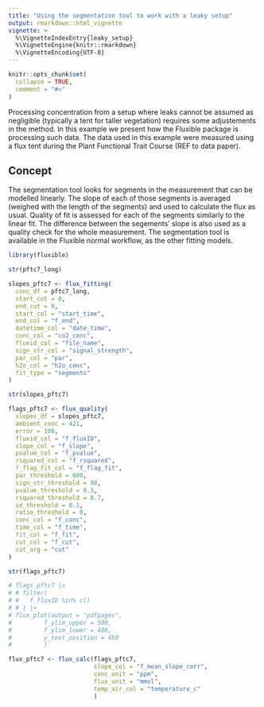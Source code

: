 ```yaml
---
title: "Using the segmentation tool to work with a leaky setup"
output: rmarkdown::html_vignette
vignette: >
  %\VignetteIndexEntry{leaky_setup}
  %\VignetteEngine{knitr::rmarkdown}
  %\VignetteEncoding{UTF-8}
---
```


```r
knitr::opts_chunk$set(
  collapse = TRUE,
  comment = "#>"
)
```

Processing concentration from a setup where leaks cannot be assumed as negligible (typically a tent for taller vegetation) requires some adjustements in the method.
In this example we present how the Fluxible package is processing such data.
The data used in this example were measured using a flux tent during the Plant Functional Trait Course (REF to data paper).

<!-- Figure showing a typical flux with clear segments -->

## Concept
The segmentation tool looks for segments in the measurement that can be modelled linearly.
The slope of each of those segments is averaged (weighed with the length of the segments) and used to calculate the flux as usual.
Quality of fit is assessed for each of the segments similarly to the linear fit.
The difference between the segements' slope is also used as a quality check for the whole measurement.
The segmentation tool is available in the Fluxible normal workflow, as the other fitting models.

```r
library(fluxible)

str(pftc7_long)

slopes_pftc7 <- flux_fitting(
  conc_df = pftc7_long,
  start_cut = 0,
  end_cut = 0,
  start_col = "start_time",
  end_col = "f_end",
  datetime_col = "date_time",
  conc_col = "co2_conc",
  fluxid_col = "file_name",
  sign_str_col = "signal_strength",
  par_col = "par",
  h2o_col = "h2o_conc",
  fit_type = "segments"
)

str(slopes_pftc7)

flags_pftc7 <- flux_quality(
  slopes_df = slopes_pftc7,
  ambient_conc = 421,
  error = 100,
  fluxid_col = "f_fluxID",
  slope_col = "f_slope",
  pvalue_col = "f_pvalue",
  rsquared_col = "f_rsquared",
  f_flag_fit_col = "f_flag_fit",
  par_threshold = 600,
  sign_str_threshold = 98,
  pvalue_threshold = 0.3,
  rsquared_threshold = 0.7,
  sd_threshold = 0.1,
  ratio_threshold = 0,
  conc_col = "f_conc",
  time_col = "f_time",
  fit_col = "f_fit",
  cut_col = "f_cut",
  cut_arg = "cut"
)

str(flags_pftc7)

# flags_pftc7 |>
# # filter(
# #   f_fluxID %in% c()
# # ) |>
# flux_plot(output = "pdfpages",
#         f_ylim_upper = 500,
#         f_ylim_lower = 400,
#         y_text_position = 450
#         )

flux_pftc7 <- flux_calc(flags_pftc7,
                        slope_col = "f_mean_slope_corr",
                        conc_unit = "ppm",
                        flux_unit = "mmol",
                        temp_air_col = "temperature_c"
                        )
```
